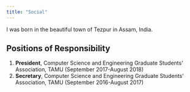 ```yaml
---
title: "Social"
---
```


I was born in the beautiful town of Tezpur in Assam, India.

## Positions of Responsibility

1.  **President**, Computer Science and Engineering Graduate Students' Association, TAMU (September 2017-August 2018)
2.  **Secretary**, Computer Science and Engineering Graduate Students' Association, TAMU (September 2016-August 2017)